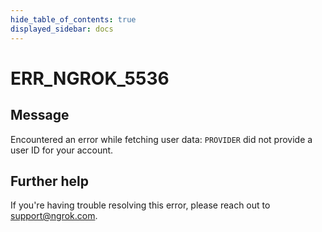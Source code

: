 ```yaml
---
hide_table_of_contents: true
displayed_sidebar: docs
---
```



# ERR_NGROK_5536

## Message

Encountered an error while fetching user data: `PROVIDER` did not provide a user ID for your account.

<ErrorDetails error="err_ngrok_5536" />

## Further help

If you're having trouble resolving this error, please reach out to [support@ngrok.com](mailto:support@ngrok.com?subject=Help%20with%20ERR_NGROK_5536).
